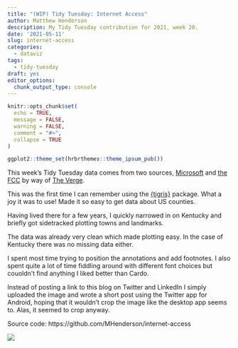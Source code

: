 ```yaml
---
title: "(WIP) Tidy Tuesday: Internet Access"
author: Matthew Henderson
description: My Tidy Tuesday contribution for 2021, week 20.
date: '2021-05-11'
slug: internet-access
categories:
  - dataviz
tags:
  - tidy-tuesday
draft: yes
editor_options: 
  chunk_output_type: console
---
```


```r
knitr::opts_chunk$set(
  echo = TRUE,
  message = FALSE,
  warning = FALSE,
  comment = "#>",
  collapse = TRUE
)

ggplot2::theme_set(hrbrthemes::theme_ipsum_pub())
```

This week's Tidy Tuesday data comes from two sources,
[Microsoft](https://github.com/microsoft/USBroadbandUsagePercentages)
and
[the FCC](https://www.fcc.gov/document/broadband-deployment-report-digital-divide-narrowing-substantially-0)
by way of
[The Verge](https://www.theverge.com/22418074/broadband-gap-america-map-county-microsoft-data).

This was the first time I can remember using the
[{tigris}](https://cran.r-project.org/web/packages/tigris/index.html)
package.
What a joy it was to use!
Made it so easy to get data
about US counties.

Having lived there
for a few years,
I quickly narrowed in on Kentucky
and briefly got sidetracked
plotting towns and landmarks.

The data was already very
clean
which made plotting easy.
In the case of Kentucky
there was no missing data either.

I spent most time trying to
position the annotations
and add footnotes.
I also spent quite a lot
of time fiddling around
with different font choices
but couoldn't find anything
I liked better than Cardo.

Instead of posting a link
to this blog on Twitter
and LinkedIn
I simply uploaded the image
and wrote a short post
using the Twitter app for Android,
hoping that it wouldn't
crop the image like the desktop app
seems to.
Alas, it seemed to crop anyway.

Source code: https://github.com/MHenderson/internet-access

![](https://raw.githubusercontent.com/MHenderson/internet-access/master/internet-access.png)

